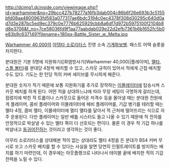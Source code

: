 '''{{{+1 Dominion Squad}}}'''

http://dcimg1.dcinside.com/viewimage.php?id=warhammer&no=29bcc427b78277a16fb3dab004c86b6f26e693b3c5155bfd08aa4800963fd583a077317ae6bdc3194c0ec4378f308d30295c640d0ad7d3e287bc5ed9ec379c0e7776b625929cbb8a6df7d972b5975100f2104b8d8e3706&f_no=7ce58036fd9f1aa77aabdab029e22d2efb7361b6b1652fc5b0e83b9c637149?filename=180px-Battle_Sister_w_Melta.jpg

[[Warhammer 40,000]]의 [[아뎁타 소로리타스]] 진영 소속 [[기계화보병]]. 패스트 어택 슬롯을 차지한다.

분대원은 기본 5명에 지원화기([화염방사기(Warhammer 40,000)|플레이머], [[멜타]], [[스톰 볼터]])를 분대당 4정씩 배치할 수 있고, 스카웃 규칙이 있어서 적에게 근접 배치할 수도 있다. 기도는 한 턴당 적의 커버 세이브를 무시하게 해준다.

분대원 숫자가 적기 때문에 보통 지원화기를 추가로 장착하는 [[이몰레이터]]에 탑승시켜 스카웃 배치를 하게 된다. 어떤 적을 상대하느냐에 따라 무장 세팅이 극명하게 갈리는데, 점령지에 박힌 적 트룹이나 스카웃으로 들어온 저격수 등을 몰아낼 때는 분대원 전원에게 플레이머, 콤비 플레이머와 이몰레이터에 헤비 플레이머를, 기갑 병기를 테러할 때는 멜타 4정, 콤비 멜타, 이몰레이터에 멀티 멜타를 달아서 적 근처에 떨어뜨리는 식으로 자주 운용된다. 다만 플레이머는 일반 배틀 시스터도 들고 나올 수 있기 때문에 적 전차를 안정적으로 박살낼 수 있는 멜타 쪽이 더 선호되는 편이다. 물론 이 경우 적 기갑 하나를 박살내고 [[동귀어진]]하는 것이라고 생각하는 것이 좋다.

아무리 소로리타스를 상대해본 적이 없는 상대라도 멜타 4정을 든 분대가 BS4 커버 무시로 쏘고 스카웃 배치를 할 수 있다는 사실을 알면 당연히 인필트레이트를 방지하는 배치를 하기 마련인데, 이 경우에는 아웃플랭크로 나타나서 테이블 끝에 배치한 적의 기갑 전력을 노릴 수 있다.
